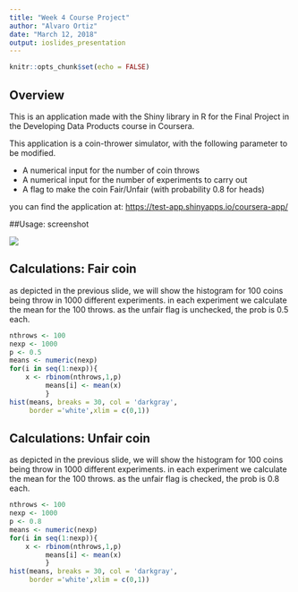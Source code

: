 ```yaml
---
title: "Week 4 Course Project"
author: "Alvaro Ortiz"
date: "March 12, 2018"
output: ioslides_presentation
---
```


```r
knitr::opts_chunk$set(echo = FALSE)
```

## Overview

This is an application made with the Shiny library in R for the Final Project in the Developing Data Products course in Coursera.

This application is a coin-thrower simulator, with the following parameter to be modified.

- A numerical input for the number of coin throws
- A numerical input for the number of experiments to carry out
- A flag to make the coin Fair/Unfair (with probability 0.8 for heads)

you can find the application at: <https://test-app.shinyapps.io/coursera-app/>

##Usage: screenshot

![](screenshot1.png)

## Calculations: Fair coin

as depicted in the previous slide, we will show the histogram for 100 coins being throw in 1000 different experiments. in each experiment we calculate the mean for the 100 throws. as the unfair flag is unchecked, the prob is 0.5 each.

```r
nthrows <- 100
nexp <- 1000
p <- 0.5
means <- numeric(nexp)
for(i in seq(1:nexp)){
    x <- rbinom(nthrows,1,p)
         means[i] <- mean(x)
         }
hist(means, breaks = 30, col = 'darkgray', 
     border ='white',xlim = c(0,1))
```


## Calculations: Unfair coin

as depicted in the previous slide, we will show the histogram for 100 coins being throw in 1000 different experiments. in each experiment we calculate the mean for the 100 throws. as the unfair flag is checked, the prob is 0.8 each.

```r
nthrows <- 100
nexp <- 1000
p <- 0.8
means <- numeric(nexp)
for(i in seq(1:nexp)){
    x <- rbinom(nthrows,1,p)
         means[i] <- mean(x)
         }
hist(means, breaks = 30, col = 'darkgray', 
     border ='white',xlim = c(0,1))
```